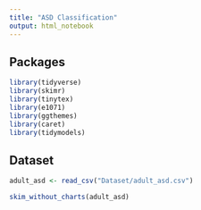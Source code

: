 ```yaml
---
title: "ASD Classification"
output: html_notebook
---
```


## Packages

```r
library(tidyverse)
library(skimr)
library(tinytex)
library(e1071)
library(ggthemes)
library(caret)
library(tidymodels)
```

## Dataset

```r

adult_asd <- read_csv("Dataset/adult_asd.csv")
```

```r
skim_without_charts(adult_asd)
```
